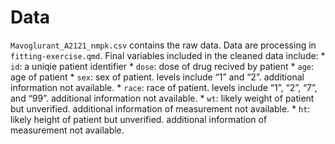 # Data

`Mavoglurant_A2121_nmpk.csv` contains the raw data. Data are processing in `fitting-exercise.qmd`. Final variables included in the cleaned data include:
* `id`: a uniqie patient identifier
* `dose`: dose of drug recived by patient
* `age`: age of patient
* `sex`: sex of patient. levels include "1" and "2". additional information not available.
* `race`: race of patient. levels include "1", "2", "7", and "99". additional information not available.
* `wt`: likely weight of patient but unverified. additional information of measurement not available.
* `ht`: likely height of patient but unverified. additional information of measurement not available.